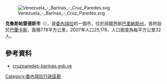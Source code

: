[[Image:Venezuela_-_Barinas_-_Cruz_Paredes.svg|right]]

'''克魯斯帕雷德斯市'''（{{lang-es|Municipio Cruz Paredes}}），是[[委內瑞拉|委內瑞拉]]的一個市，位於該國西部[[巴里納斯州|巴里納斯州]]，首府設於[[巴蘭卡斯_(委內瑞拉)|巴蘭卡斯]]，面積778平方公里，2007年人口25,178，人口密度為每平方公里32人。

==參考資料==
*[https://web.archive.org/web/20080219011640/http://cruzparedes-barinas.gob.ve/portal-alcaldias/ cruzparedes-barinas.gob.ve] {{es icon}}

{{Venezuela-geo-stub}}
[[Category:委內瑞拉行政區劃|Category:委內瑞拉行政區劃]]